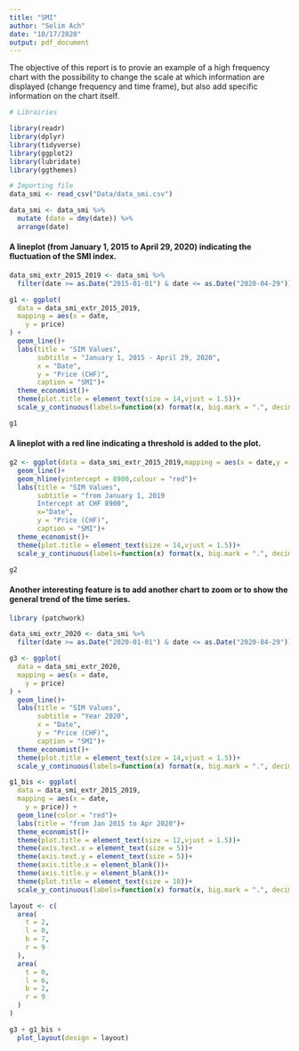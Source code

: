 ```yaml
---
title: "SMI"
author: "Selim Ach"
date: "10/17/2020"
output: pdf_document
---
```


The objective of this report is to provie an example of a high frequency chart with the possibility to change the scale at which information are displayed (change frequency and time frame), but also add specific information on the chart itself.

```r

# Librairies

library(readr)
library(dplyr)
library(tidyverse)
library(ggplot2)
library(lubridate)
library(ggthemes)

# Importing file
data_smi <- read_csv("Data/data_smi.csv")

data_smi <- data_smi %>% 
  mutate (date = dmy(date)) %>% 
  arrange(date)

```

#### A lineplot (from January 1, 2015 to April 29, 2020) indicating the fluctuation of the SMI index.
```r

data_smi_extr_2015_2019 <- data_smi %>% 
  filter(date >= as.Date("2015-01-01") & date <= as.Date("2020-04-29"))

g1 <- ggplot(
  data = data_smi_extr_2015_2019,
  mapping = aes(x = date,
    y = price)
) +
  geom_line()+
  labs(title = "SIM Values",
       subtitle = "January 1, 2015 - April 29, 2020",
       x = "Date",
       y = "Price (CHF)",
       caption = "SMI")+
  theme_economist()+
  theme(plot.title = element_text(size = 14,vjust = 1.5))+
  scale_y_continuous(labels=function(x) format(x, big.mark = ".", decimal.mark = ",", scientific = FALSE))

g1


```


#### A lineplot with a red line indicating a threshold is added to the plot.
```r

g2 <- ggplot(data = data_smi_extr_2015_2019,mapping = aes(x = date,y = price)) +
  geom_line()+
  geom_hline(yintercept = 8900,colour = "red")+
  labs(title = "SIM Values",
       subtitle = "from January 1, 2019
       Intercept at CHF 8900",
       x="Date",
       y = "Price (CHF)",
       caption = "SMI")+
  theme_economist()+
  theme(plot.title = element_text(size = 14,vjust = 1.5))+
  scale_y_continuous(labels=function(x) format(x, big.mark = ".", decimal.mark = ",", scientific = FALSE))

g2

```

#### Another interesting feature is to add another chart to zoom or to show the general trend of the time series.
```r

library (patchwork)

data_smi_extr_2020 <- data_smi %>% 
  filter(date >= as.Date("2020-01-01") & date <= as.Date("2020-04-29"))

g3 <- ggplot(
  data = data_smi_extr_2020,
  mapping = aes(x = date,
    y = price)
) +
  geom_line()+
  labs(title = "SIM Values",
       subtitle = "Year 2020",
       x = "Date",
       y = "Price (CHF)",
       caption = "SMI")+
  theme_economist()+
  theme(plot.title = element_text(size = 14,vjust = 1.5))+
  scale_y_continuous(labels=function(x) format(x, big.mark = ".", decimal.mark = ",", scientific = FALSE))

g1_bis <- ggplot(
  data = data_smi_extr_2015_2019,
  mapping = aes(x = date,
    y = price)) +
  geom_line(color = "red")+
  labs(title = "from Jan 2015 to Apr 2020")+
  theme_economist()+
  theme(plot.title = element_text(size = 12,vjust = 1.5))+
  theme(axis.text.x = element_text(size = 5))+
  theme(axis.text.y = element_text(size = 5))+
  theme(axis.title.x = element_blank())+
  theme(axis.title.y = element_blank())+
  theme(plot.title = element_text(size = 10))+
  scale_y_continuous(labels=function(x) format(x, big.mark = ".", decimal.mark = ",", scientific = FALSE))

layout <- c(
  area(
    t = 2, 
    l = 0,
    b = 7,
    r = 9
  ),
  area(
    t = 0,
    l = 6,
    b = 2,
    r = 9
  )
)

g3 + g1_bis +
  plot_layout(design = layout)

```






